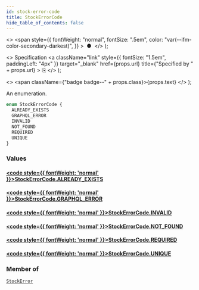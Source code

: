 ```yaml
---
id: stock-error-code
title: StockErrorCode
hide_table_of_contents: false
---
```


  <>
    <span
      style={{
        fontWeight: "normal",
        fontSize: ".5em",
        color: "var(--ifm-color-secondary-darkest)",
      }}
    >
      &nbsp;●&nbsp;
    </span>
  </>
);

  <>
    Specification
    <a
      className="link"
      style={{ fontSize: "1.5em", paddingLeft: "4px" }}
      target="\_blank"
      href={props.url}
      title={"Specified by " + props.url}
    >
      ⎘
    </a>
  </>
);

  <>
    <span className={"badge badge--" + props.class}>{props.text}</span>
  </>
);

An enumeration.

```graphql
enum StockErrorCode {
  ALREADY_EXISTS
  GRAPHQL_ERROR
  INVALID
  NOT_FOUND
  REQUIRED
  UNIQUE
}
```

### Values

#### [<code style={{ fontWeight: 'normal' }}>StockErrorCode.<b>ALREADY_EXISTS</b></code>](#)

>

#### [<code style={{ fontWeight: 'normal' }}>StockErrorCode.<b>GRAPHQL_ERROR</b></code>](#)

>

#### [<code style={{ fontWeight: 'normal' }}>StockErrorCode.<b>INVALID</b></code>](#)

>

#### [<code style={{ fontWeight: 'normal' }}>StockErrorCode.<b>NOT_FOUND</b></code>](#)

>

#### [<code style={{ fontWeight: 'normal' }}>StockErrorCode.<b>REQUIRED</b></code>](#)

>

#### [<code style={{ fontWeight: 'normal' }}>StockErrorCode.<b>UNIQUE</b></code>](#)

>

### Member of

[`StockError`](../../api-reference/products/objects/stock-error) <Badge class="secondary" text="object"/>
